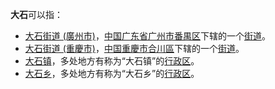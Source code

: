 '''大石'''可以指：
* [[大石街道_(广州市)|大石街道 (廣州市)]]，[[中华人民共和国|中国]][[广东省|广东省]][[广州市|广州市]][[番禺区|番禺区]]下辖的一个[[街道_(行政区划)|街道]]。
* [[大石街道_(重庆市)|大石街道 (重慶市)]]，[[中华人民共和国|中国]][[重慶市|重慶市]][[合川區|合川區]]下辖的一个[[街道_(行政区划)|街道]]。
* [[大石镇|大石镇]]，多处地方有称为“大石镇”的[[行政区|行政区]]。
* [[大石乡|大石乡]]，多处地方有称为“大石乡”的[[行政区|行政区]]。
{{消歧义|cat=二字消歧義}}